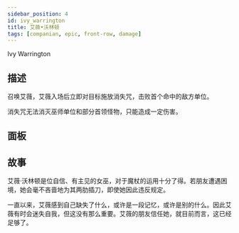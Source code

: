 ```yaml
---
sidebar_position: 4
id: ivy_warrington
title: 艾薇​•沃林顿
tags: [companian, epic, front-row, damage]
---
```


Ivy Warrington

<!--truncate-->



<CardBasics cardKey={id}/>


## 描述

召唤艾薇，艾薇入场后立即对目标施放消失咒，击败首个命中的敌方单位。

消失咒无法消灭巫师单位和部分首领怪物，只能造成一定伤害。

## 面板


<LevelComponent/>


<CardDynamicTable cardKey={id}/>


<CardComplexTable cardKey={id}/>





## 故事

艾薇·沃林顿是位自信、有主见的女巫，对于魔杖的运用十分了得。若朋友遭遇困境，她会毫不吝啬地为其两肋插刀，即使她因此违反规定。

一直以来，艾薇感到自己缺失了什么，或许是一段记忆，或许是别的什么。因此艾薇有时会迷失自我，但这没有那么重要。艾薇的朋友信任她，就目前而言，这已经足够了。



